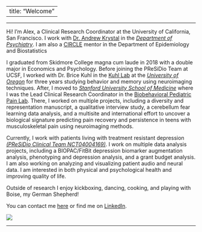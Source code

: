 
---
title: "Welcome"
---
***

Hi! I'm Alex, a Clinical Research Coordinator at the University of California, San Francisco. I work with [Dr. Andrew Krystal](https://profiles.ucsf.edu/andrew.krystal) in the [_Department of Psychiatry_](https://psych.ucsf.edu). I am also a [CIRCLE](https://epibiostat.ucsf.edu/clinical-research-coordinators-learners-equity-circle) mentor in the Department of Epidemiology and Biostatistics


I graduated from Skidmore College magna cum laude in 2018 with a double major in Economics and Psychology. Before joining the PReSiDio Team at UCSF, I worked with Dr. Brice Kuhl in the [Kuhl Lab](https://kuhllab.com) at the [_University of Oregon_](https://www.uoregon.edu) for three years studying behavior and memory using neuroimaging techniques. After, I moved to [_Stanford University School of Medicine_](https://med.stanford.edu) where I was the Lead Clinical Research Coordinator in the [Biobehavioral Pediatric Pain Lab](https://bpp.stanford.edu). There, I worked on multiple projects, including a diversity and representation manuscript, a qualitative interview study, a cerebellum fear learning data analysis, and a multisite and international effort to uncover a biological signature predicting pain recovery and persistence in teens with musculoskeletal pain using neuroimaging methods.

Currently, I work with patients living with treatment resistant depression [_(PReSiDio Clinical Team NCT04004169)_](https://clinicaltrials.gov/study/NCT04004169). I work on multiple data analysis projects, including a BIOPAC/FitBit depression biomarker augmentation analysis, phenotyping and depression analysis, and a grant budget analysis. I am also working on analyzing and visualizing patient audio and neural data. I am interested in both physical and psychological health and improving quality of life. 

Outside of research I enjoy kickboxing, dancing, cooking, and playing with Boise, my German Shepherd! 

You can contact me [here](mailto:alex.tremblaymcgaw@ucsf.edu) or find me on [LinkedIn](https://www.linkedin.com/in/alexandra-tremblay-mcgaw-a28774ba).

![](imgs/ATM.jpg)

***